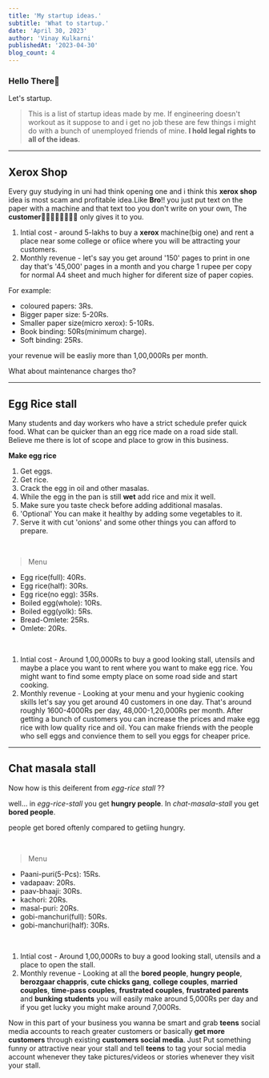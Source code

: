 ```yaml
---
title: 'My startup ideas.'
subtitle: 'What to startup.'
date: 'April 30, 2023'
author: 'Vinay Kulkarni'
publishedAt: '2023-04-30'
blog_count: 4
---
```


### Hello There🐼

Let's startup.

> This is a list of startup ideas made by me. If engineering doesn't workout as it suppose to and i get no job these are few things i might do with a bunch of unemployed friends of mine. **I hold legal rights to all of the ideas**.

---

## Xerox Shop

Every guy studying in uni had think opening one and i think this **xerox shop** idea is most scam and profitable idea.Like **Bro**!! you just put text on the paper with a machine and that text too you don't write on your own, The **customer🤑💵💲💸😻💓🥰😍** only gives it to you.

1. Intial cost - around 5-lakhs to buy a **xerox** machine(big one) and rent a place near some college or ofiice where you will be attracting your customers.
2. Monthly revenue - let's say you get around '150' pages to print in one day that's '45,000' pages in a month and you charge 1 rupee per copy for normal A4 sheet and much higher for diferent size of paper copies.

For example:

- coloured papers: 3Rs.
- Bigger paper size: 5-20Rs.
- Smaller paper size(micro xerox): 5-10Rs.
- Book binding: 50Rs(minimum charge).
- Soft binding: 25Rs.

your revenue will be easliy more than 1,00,000Rs per month.

What about maintenance charges tho?

---

## Egg Rice stall

Many students and day workers who have a strict schedule prefer quick food. What can be quicker than an egg rice made on a road side stall. Believe me there is lot of scope and place to grow in this business.

**Make egg rice** <br />

1. Get eggs.
2. Get rice.
3. Crack the egg in oil and other masalas.
4. While the egg in the pan is still **wet** add rice and mix it well.
5. Make sure you taste check before adding additional masalas.
6. 'Optional' You can make it healthy by adding some vegetables to it.
7. Serve it with cut 'onions' and some other things you can afford to prepare.

<br/>

> Menu

- Egg rice(full): 40Rs.
- Egg rice(half): 30Rs.
- Egg rice(no egg): 35Rs.
- Boiled egg(whole): 10Rs.
- Boiled egg(yolk): 5Rs.
- Bread-Omlete: 25Rs.
- Omlete: 20Rs.

<br/>

1. Intial cost - Around 1,00,000Rs to buy a good looking stall, utensils and maybe a place you want to rent where you want to make egg rice. You might want to find some empty place on some road side and start cooking.
2. Monthly revenue - Looking at your menu and your hygienic cooking skills let's say you get around 40 customers in one day. That's around roughly 1600-4000Rs per day, 48,000-1,20,000Rs per month. After getting a bunch of customers you can increase the prices and make egg rice with low quality rice and oil. You can make friends with the people who sell eggs and convience them to sell you eggs for cheaper price.

---

## Chat masala stall

Now how is this deiferent from _egg-rice stall_ ??

well... in _egg-rice-stall_ you get **hungry people**. In _chat-masala-stall_ you get **bored people**.

people get bored oftenly compared to getiing hungry.

<br/>

> Menu

- Paani-puri(5-Pcs): 15Rs.
- vadapaav: 20Rs.
- paav-bhaaji: 30Rs.
- kachori: 20Rs.
- masal-puri: 20Rs.
- gobi-manchuri(full): 50Rs.
- gobi-manchuri(half): 30Rs.

<br/>

1. Intial cost - Around 1,00,000Rs to buy a good looking stall, utensils and a place to open the stall.
2. Monthly revenue - Looking at all the **bored people**, **hungry people**, **berozgaar chappris**, **cute chicks gang**, **college couples**, **married couples**, **time-pass couples**, **frustrated couples**, **frustrated parents** and **bunking students** you will easily make around 5,000Rs per day and if you get lucky you might make around 7,000Rs.

Now in this part of your business you wanna be smart and grab **teens** social media accounts to reach greater customers or basically **get more customers** through existing **customers social media**. Just Put something funny or attractive near your stall and tell **teens** to tag your social media account whenever they take pictures/videos or stories whenever they visit your stall.
